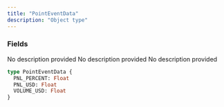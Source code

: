 ```yaml
---
title: "PointEventData"
description: "Object type"
---
```


### Fields

<ResponseField name="PNL_PERCENT" type="Float">
  No description provided
</ResponseField>

<ResponseField name="PNL_USD" type="Float">
  No description provided
</ResponseField>

<ResponseField name="VOLUME_USD" type="Float">
  No description provided
</ResponseField>


```graphql PointEventData
type PointEventData {
  PNL_PERCENT: Float
  PNL_USD: Float
  VOLUME_USD: Float
}
```
